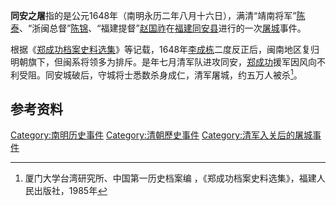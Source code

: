 {{POV |time=2013-11-14T1:06:01+00:00 }}
'''同安之屠'''指的是公元1648年（南明永历二年八月十六日），满清“靖南将军”[[陈泰|陈泰]]、“浙闽总督”[[陈锦_(明末)|陈锦]]、“福建提督”[[赵国祚|赵国祚]]在[[福建|福建]][[同安县|同安县]]进行的一次[[屠城|屠城]]事件。

根据《[[郑成功档案史料选集|郑成功档案史料选集]]》等记载，1648年[[李成栋|李成栋]]二度反正后，闽南地区复归明朝旗下，但闽系将领多为排斥。是年七月清军队进攻同安，[[郑成功|郑成功]]援军因风向不利受阻。同安城破后，守城将士悉数杀身成仁，清军屠城，约五万人被杀<ref>厦门大学台湾研究所、中国第一历史档案编 ，《郑成功档案史料选集》，福建人民出版社，1985年</ref>。

==参考资料==
{{reflist}}
{{清军入关后的屠城事件}}

[[Category:南明历史事件|Category:南明历史事件]]
[[Category:清朝歷史事件|Category:清朝歷史事件]]
[[Category:清军入关后的屠城事件|Category:清军入关后的屠城事件]]